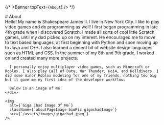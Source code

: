 
{/* <Banner topText={`About`} /> */}

<div style={{textAlign: `center`, marginTop: 25}}>
  # About
</div>

<section>
  <div className={`bio`}>
    <div className="textbox">
      Hello! My name is Shakespeare James II. I live in New York City. I like to play video games and do programming as well! I first began programming in late 4th grade when I discovered Scratch. I made all sorts of cool little Scratch games, until my dad picked up on my interest. He encouraged me to move to text based languages, at first beginning with Python and soon moving up to Java and C++. I also learned a decent bit of website design languages such as HTML and CSS. In the summer of my 8th and 9th grade, I worked on and created many more projects. 

      I personally enjoy multiplayer video games, such as Minecraft or Roblox. I also play Call of Duty, War Thunder, Hoi4, and Helldivers. I did some minor Roblox modeling for one of my friends, nothing too big but it gave me my first idea of the developer workflow.

      Below is an image of me:
    </div>

    <img 
      alt={`Giga Chad Image Of Me`}
      className={`aboutPageImage bioPic gigachadImage`}
      src={`/assets/images/gigachad.jpeg`} 
    />
  </div>
</section>